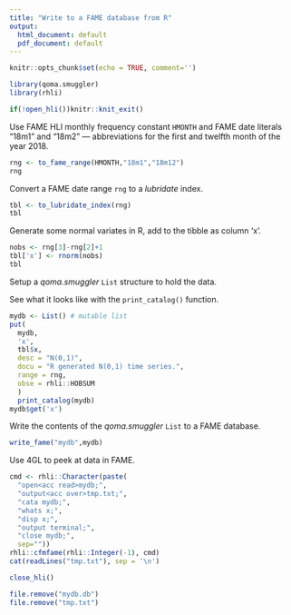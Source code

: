 ```yaml
---
title: "Write to a FAME database from R"
output:
  html_document: default
  pdf_document: default
---
```


```r
knitr::opts_chunk$set(echo = TRUE, comment='')
```

```r
library(qoma.smuggler)
library(rhli)

if(!open_hli())knitr::knit_exit()
```

Use FAME HLI monthly frequency constant `HMONTH` and FAME date literals "18m1" and "18m2" --- 
abbreviations for the first and twelfth month of the year 2018.
```r
rng <- to_fame_range(HMONTH,"18m1","18m12")
rng
```
Convert a FAME date range `rng` to a _lubridate_ index.
```r
tbl <- to_lubridate_index(rng)
tbl
```
Generate some normal variates in R, add to the tibble as column 'x'.
```r
nobs <- rng[3]-rng[2]+1
tbl['x'] <- rnorm(nobs)
tbl
```
Setup a _qoma.smuggler_ `List` structure to hold the data.  

See what it looks like with the `print_catalog()` 
function.
```r
mydb <- List() # mutable list
put(
  mydb,
  'x',
  tbl$x,
  desc = "N(0,1)",
  docu = "R generated N(0,1) time series.",
  range = rng,
  obse = rhli::HOBSUM
  )
  print_catalog(mydb)
mydb$get('x')
```
Write the contents of the _qoma.smuggler_ `List` to a FAME database.
```r
write_fame("mydb",mydb)
```
Use 4GL to peek at data in FAME.
```r
cmd <- rhli::Character(paste(
  "open<acc read>mydb;",  
  "output<acc over>tmp.txt;",
  "cata mydb;",  
  "whats x;",  
  "disp x;",  
  "output terminal;",
  "close mydb;",
  sep=""))
rhli::cfmfame(rhli::Integer(-1), cmd)
cat(readLines("tmp.txt"), sep = '\n')
```
```r
close_hli()

file.remove("mydb.db")
file.remove("tmp.txt")
```
